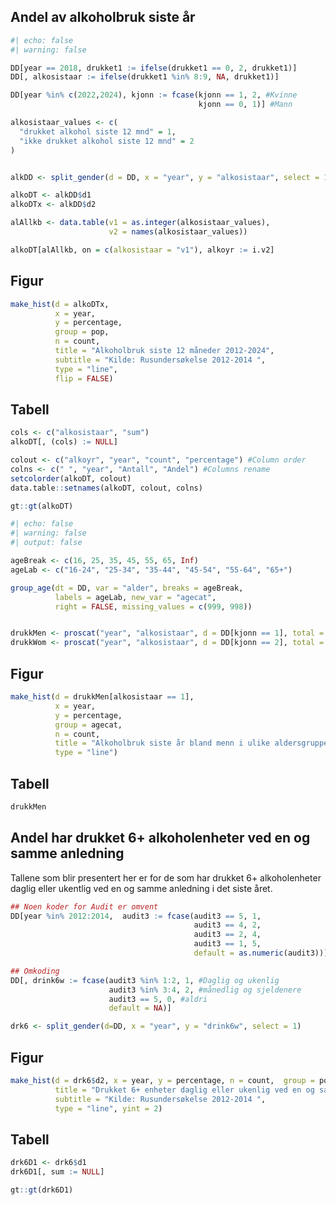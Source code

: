 
## Andel av alkoholbruk siste år 

```r
#| echo: false
#| warning: false

DD[year == 2018, drukket1 := ifelse(drukket1 == 0, 2, drukket1)]
DD[, alkosistaar := ifelse(drukket1 %in% 8:9, NA, drukket1)]

DD[year %in% c(2022,2024), kjonn := fcase(kjonn == 1, 2, #Kvinne
                                          kjonn == 0, 1)] #Mann

alkosistaar_values <- c(
  "drukket alkohol siste 12 mnd" = 1,
  "ikke drukket alkohol siste 12 mnd" = 2
)


alkDD <- split_gender(d = DD, x = "year", y = "alkosistaar", select = 1)

alkoDT <- alkDD$d1 
alkoDTx <- alkDD$d2 

alAllkb <- data.table(v1 = as.integer(alkosistaar_values),
                      v2 = names(alkosistaar_values))

alkoDT[alAllkb, on = c(alkosistaar = "v1"), alkoyr := i.v2]

```

::: {.panel-tabset}
## Figur
```r

make_hist(d = alkoDTx,
          x = year,
          y = percentage,
          group = pop,
          n = count,
          title = "Alkoholbruk siste 12 måneder 2012-2024",
          subtitle = "Kilde: Rusundersøkelse 2012-2014 ",
          type = "line",
          flip = FALSE)
```

## Tabell

```r
cols <- c("alkosistaar", "sum")
alkoDT[, (cols) := NULL]

colout <- c("alkoyr", "year", "count", "percentage") #Column order
colns <- c(" ", "year", "Antall", "Andel") #Columns rename
setcolorder(alkoDT, colout)
data.table::setnames(alkoDT, colout, colns)

gt::gt(alkoDT)

```
:::


<!-- Alkoholbruk siste år bland menn i ulike aldersgrupper, 2012-2024 -->

```r
#| echo: false
#| warning: false
#| output: false

ageBreak <- c(16, 25, 35, 45, 55, 65, Inf)
ageLab <- c("16-24", "25-34", "35-44", "45-54", "55-64", "65+")

group_age(dt = DD, var = "alder", breaks = ageBreak,
          labels = ageLab, new_var = "agecat",
          right = FALSE, missing_values = c(999, 998))


drukkMen <- proscat("year", "alkosistaar", d = DD[kjonn == 1], total = F, z = "agecat")
drukkWom <- proscat("year", "alkosistaar", d = DD[kjonn == 2], total = F, z = "agecat")

```

::: {.panel-tabset}

## Figur
```r
make_hist(d = drukkMen[alkosistaar == 1],
          x = year,
          y = percentage,
          group = agecat,
          n = count,
          title = "Alkoholbruk siste år bland menn i ulike aldersgrupper, 2012- 2024",
          type = "line")

```
## Tabell

```r
drukkMen
```

:::

## Andel har drukket 6+ alkoholenheter ved en og samme anledning

Tallene som blir presentert her er for de som har drukket 6+ alkoholenheter
daglig eller ukentlig ved en og samme anledning i det siste året.

```r
## Noen koder for Audit er omvent
DD[year %in% 2012:2014,  audit3 := fcase(audit3 == 5, 1,
                                         audit3 == 4, 2,
                                         audit3 == 2, 4,
                                         audit3 == 1, 5,
                                         default = as.numeric(audit3))]

## Omkoding
DD[, drink6w := fcase(audit3 %in% 1:2, 1, #Daglig og ukenlig
                      audit3 %in% 3:4, 2, #månedlig og sjeldenere
                      audit3 == 5, 0, #aldri
                      default = NA)]

drk6 <- split_gender(d=DD, x = "year", y = "drink6w", select = 1)

```


::: {.panel-tabset}

## Figur

```r

make_hist(d = drk6$d2, x = year, y = percentage, n = count,  group = pop,
          title = "Drukket 6+ enheter daglig eller ukenlig ved en og samme anledning siste år",
          subtitle = "Kilde: Rusundersøkelse 2012-2014 ",
          type = "line", yint = 2)
```

## Tabell

```r

drk6D1 <- drk6$d1
drk6D1[, sum := NULL]

gt::gt(drk6D1)
```

:::


